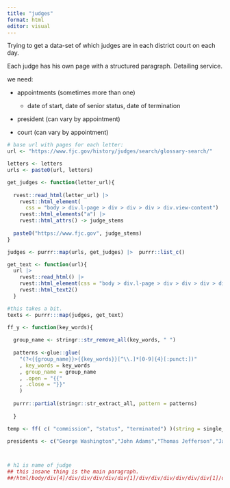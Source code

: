 ```yaml
---
title: "judges"
format: html
editor: visual
---
```


Trying to get a data-set of which judges are in each district court on each day.

Each judge has his own page with a structured paragraph. Detailing service.

we need:

-   appointments (sometimes more than one)

    -   date of start, date of senior status, date of termination

```{=html}
<!-- -->
```
-   president (can vary by appointment)

-   court (can vary by appointment)

```r

# base url with pages for each letter:
url <- "https://www.fjc.gov/history/judges/search/glossary-search/"

letters <- letters
urls <- paste0(url, letters)

get_judges <- function(letter_url){
  
  rvest::read_html(letter_url) |> 
    rvest::html_element(
      css = "body > div.l-page > div > div > div > div.view-content") |> 
    rvest::html_elements("a") |> 
    rvest::html_attrs() -> judge_stems
  
  paste0("https://www.fjc.gov", judge_stems)
}

judges <- purrr::map(urls, get_judges) |>  purrr::list_c()

get_text <- function(url){ 
  url |> 
    rvest::read_html() |> 
    rvest::html_element(css = "body > div.l-page > div > div > div > div") |> 
    rvest::html_text2()
  }

#this takes a bit. 
texts <- purrr:::map(judges, get_text)

ff_y <- function(key_words){
  
  group_name <- stringr::str_remove_all(key_words, " ")
  
  patterns <-glue::glue(
    "(?<{{group_name}}>{{key_words}}[^\\.]*[0-9]{4}[:punct:])"
    , key_words = key_words
    , group_name = group_name
    , .open = "{{"
    , .close = "}}"
    )
  
  purrr::partial(stringr::str_extract_all, pattern = patterns)
  
  }

temp <- ff( c( "commission", "status", "terminated") )(string = single_text)

presidents <- c("George Washington","John Adams","Thomas Jefferson","James Madison","James Monroe","John Quincy Adams","Andrew Jackson","Martin Van Buren","William Henry Harrison","John Tyler","James K. Polk","Zachary Taylor","Millard Fillmore","Franklin Pierce","James Buchanan","Abraham Lincoln","Andrew Johnson","Ulysses S. Grant","Rutherford B. Hayes","James A. Garfield","Chester Arthur","Grover Cleveland^","Benjamin Harrison","Grover Cleveland^","William McKinley","Theodore Roosevelt","William Howard Taft","Woodrow Wilson","Warren G. Harding","Calvin Coolidge","Herbert Hoover","Franklin D. Roosevelt","Harry S. Truman","Dwight D. Eisenhower","John F. Kennedy","Lyndon B. Johnson","Richard M. Nixon","Gerald Ford","Jimmy Carter","Ronald Reagan","George H. W. Bush","Bill Clinton","George W. Bush","Barack Obama","Donald Trump","Joe Biden")



# h1 is name of judge
## this insane thing is the main paragraph. 
##/html/body/div[4]/div/div/div/div/div[1]/div/div/div/div/div/div[1]/div/div

```
